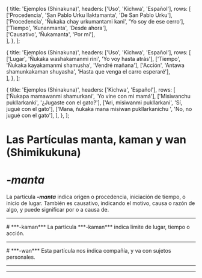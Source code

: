 
  {
    title: 'Ejemplos (Shinakuna)',
    headers: ['Uso', 'Kichwa', 'Español'],
    rows: [
      ['Procedencia', 'San Pablo Urku llaktamanta', 'De San Pablo Urku'], 
      ['Procedencia', 'Ñukaka chay urkumantami kani', 'Yo soy de ese cerro'],
      ['Tiempo', 'Kunanmanta', 'Desde ahora'],  
      ['Causativo', 'Ñukamanta', 'Por mí'],            
    ],
  },
];

  {
    title: 'Ejemplos (Shinakuna)',
    headers: ['Uso', 'Kichwa', 'Español'],
    rows: [
      ['Lugar', 'Ñukaka washakamanmi rini', 'Yo voy hasta atrás'], 
      ['Tiempo', 'Ñukaka kayakamanmi shamusha', 'Vendré mañana'],
      ['Acción', 'Antawa shamunkakaman shuyasha', 'Hasta que venga el carro esperaré'],            
    ],
  },
];

  {
    title: 'Ejemplos (Shinakuna)',
    headers: ['Kichwa', 'Español'],
    rows: [
      ['Ñukapa mamawanmi shamurkani', 'Yo vine con mi mamá'],
      ['Misiwanchu pukllarkanki', '¿Jugaste con el gato?'],
      ['Ari, misiwanmi pukllarkani', 'Sí, jugué con el gato'],
      ['Mana, ñukaka mana misiwan pukllarkanichu ', 'No, no jugué con el gato'],
    ],
  },
];



# **Las Partículas manta, kaman y wan (Shimikukuna)**
# ***-manta***
La partícula ***-manta*** indica origen o procedencia, iniciación de tiempo, o inicio de lugar. También es causativo, indicando el motivo, causa o razón de algo, y puede significar por o a causa de. 
<TablesWithTabs tables={tablesData} />  
<hr />
# ***-kaman***
La partícula ***-kaman*** indica limite de lugar, tiempo o acción.
<TablesWithTabs tables={tablesData2} />  
<hr />
# ***-wan***
Esta partícula nos índica compañía, y va con sujetos personales.
<TablesWithTabs tables={tablesData3} /> 
<hr />
<ComicSpeechBubble text="¡Excelente trabajo! Esto concluye la lección de las particulas manta, kaman y wan." character = "humuFeliz"/>
<hr />
<Quiz lecture="grammar-4" />